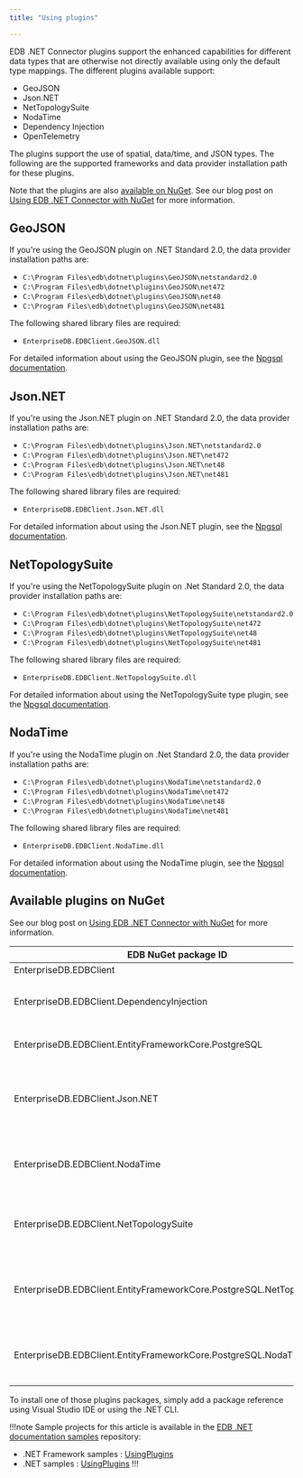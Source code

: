 ```yaml
---
title: "Using plugins"

---
```


<div id="using_plugins" class="registered_link"></div>

EDB .NET Connector plugins support the enhanced capabilities for different data types that are otherwise not directly available using only the default type mappings. The different plugins available support:

- GeoJSON
- Json.NET
- NetTopologySuite
- NodaTime
- Dependency Injection
- OpenTelemetry

The plugins support the use of spatial, data/time, and JSON types. The following are the supported frameworks and data provider installation path for these plugins.

Note that the plugins are also [available on NuGet](https://www.nuget.org/profiles/EnterpriseDB). See our blog post on [Using EDB .NET Connector with NuGet](https://www.enterprisedb.com/blog/improving-developer-experience-updated-edb-net-connector-now-published-nuget) for more information.

## GeoJSON

If you're using the GeoJSON plugin on .NET Standard 2.0, the data provider installation paths are: 

- `C:\Program Files\edb\dotnet\plugins\GeoJSON\netstandard2.0`
- `C:\Program Files\edb\dotnet\plugins\GeoJSON\net472`
- `C:\Program Files\edb\dotnet\plugins\GeoJSON\net48`
- `C:\Program Files\edb\dotnet\plugins\GeoJSON\net481`

The following shared library files are required:

- `EnterpriseDB.EDBClient.GeoJSON.dll`

For detailed information about using the GeoJSON plugin, see the [Npgsql documentation](http://www.npgsql.org/doc/types/geojson.html).

## Json.NET

If you're using the Json.NET plugin on .NET Standard 2.0, the data provider installation paths are:
- `C:\Program Files\edb\dotnet\plugins\Json.NET\netstandard2.0`
- `C:\Program Files\edb\dotnet\plugins\Json.NET\net472`
- `C:\Program Files\edb\dotnet\plugins\Json.NET\net48`
- `C:\Program Files\edb\dotnet\plugins\Json.NET\net481`

The following shared library files are required:

- `EnterpriseDB.EDBClient.Json.NET.dll`

For detailed information about using the Json.NET plugin, see the [Npgsql documentation](http://www.npgsql.org/doc/types/jsonnet.html).

## NetTopologySuite

If you're using the NetTopologySuite plugin on .Net Standard 2.0, the data provider installation paths are:
- `C:\Program Files\edb\dotnet\plugins\NetTopologySuite\netstandard2.0`
- `C:\Program Files\edb\dotnet\plugins\NetTopologySuite\net472`
- `C:\Program Files\edb\dotnet\plugins\NetTopologySuite\net48`
- `C:\Program Files\edb\dotnet\plugins\NetTopologySuite\net481`

The following shared library files are required:

- `EnterpriseDB.EDBClient.NetTopologySuite.dll`

For detailed information about using the NetTopologySuite type plugin, see the [Npgsql documentation](http://www.npgsql.org/doc/types/nts.html).

## NodaTime

If you're using the NodaTime plugin on .Net Standard 2.0, the data provider installation paths are: 
- `C:\Program Files\edb\dotnet\plugins\NodaTime\netstandard2.0`
- `C:\Program Files\edb\dotnet\plugins\NodaTime\net472`
- `C:\Program Files\edb\dotnet\plugins\NodaTime\net48`
- `C:\Program Files\edb\dotnet\plugins\NodaTime\net481`

The following shared library files are required:

- `EnterpriseDB.EDBClient.NodaTime.dll`

For detailed information about using the NodaTime plugin, see the [Npgsql documentation](http://www.npgsql.org/doc/types/nodatime.html).

## Available plugins on NuGet

See our blog post on [Using EDB .NET Connector with NuGet](https://www.enterprisedb.com/blog/improving-developer-experience-updated-edb-net-connector-now-published-nuget) for more information.

| EDB NuGet package ID                                                    | Description                                                                                                                                    |
|-------------------------------------------------------------------------|------------------------------------------------------------------------------------------------------------------------------------------------|
| EnterpriseDB.EDBClient                                                  | Core EDB .NET Connector                                                                                                                        |
| EnterpriseDB.EDBClient.DependencyInjection                              | Dependency Injection helpers for EDB .NET Connector<br/>(.NET Core only)                                                                       |
| EnterpriseDB.EDBClient.EntityFrameworkCore.PostgreSQL                   | Entity Framework Core driver<br/>(.NET Core only)                                                                                              |
| EnterpriseDB.EDBClient.Json.NET                                         | Json.NET plugin for EDB .NET Connector, allowing transparent serialization/deserialization of JSON objects directly to and from the database.  |
| EnterpriseDB.EDBClient.NodaTime                                         | NodaTime plugin for EDB .NET Connector, allowing mapping of PostgreSQL date/time types to NodaTime types.                                      |
| EnterpriseDB.EDBClient.NetTopologySuite                                 | NetTopologySuite plugin for Npgsql, allowing mapping of PostGIS geometry types to NetTopologySuite types.                                      |
| EnterpriseDB.EDBClient.EntityFrameworkCore.PostgreSQL.NetTopologySuite  | NetTopologySuite PostGIS spatial support plugin for PostgreSQL/EDB .NET Connector Entity Framework Core provider.<br/>(.NET Core only)         |
| EnterpriseDB.EDBClient.EntityFrameworkCore.PostgreSQL.NodaTime          | NodaTime support plugin for PostgreSQL/EDB .NET Connector Entity Framework Core provider.<br/>(.NET Core only)                                 |

To install one of those plugins packages, simply add a package reference using Visual Studio IDE or using the .NET CLI.

!!!note
   Sample projects for this article is available in the [EDB .NET documentation samples](https://github.com/EnterpriseDB/edb-dotnet-docs-samples) repository:
   - .NET Framework samples : [UsingPlugins](https://github.com/EnterpriseDB/edb-dotnet-docs-samples/tree/main/netframework/UsingPlugins)
   - .NET samples : [UsingPlugins](https://github.com/EnterpriseDB/edb-dotnet-docs-samples/tree/main/net/UsingPlugins)
!!!
